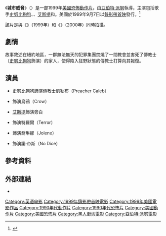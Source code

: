 {{noteTA
|G1=Show
|G2=Movie
}}
{{Infobox film
| name = 城市威脅
| original_name = {{lang|en|''Urban Menace''}}
| image = Urban Menace Poster.jpg
| caption = 電影海報
| director = [[亞伯特·派努|亞伯特·派努]]<ref>{{cite web|title=Urban Menace - Something Awful|url=http://www.somethingawful.com/movie-reviews/urban-menace/1/|publisher=Somethingawful.com|accessdate=2016-12-20|archive-date=2020-08-06|archive-url=https://web.archive.org/web/20200806155246/https://www.somethingawful.com/movie-reviews/urban-menace/1/|dead-url=no}}</ref>
| producer = Christopher Bates<br>[[艾斯提|艾斯提]]<br>Tom Karnowski<br>Gary Schmoeller
| writer = Hannah Blue<br>Andrew Markell<br>[[提姆·史多利|提姆·史多利]]
| starring = [[史努比狗狗|史努比狗狗]]<br>{{le|替天行道大老|Big Pun}}<br>艾斯提<br>{{le|肥仔喬|Fat Joe}}
| music = 艾斯提<br>Anthony Riparetti
| cinematography = Philip Alan Waters
| editing = Errin Vasquez
| studio = Filmwerks<br>Imperial Entertainment
| distributor = Sterling Home Entertainment
| released = {{Film date|1999|9|7|美國|2006|5|11|法國|2007|8|22|日本}}
| runtime = 72分鐘
| country = 美國
| language = 英語
| budget = 
| gross = 
| preceded_by = 
| followed_by = 
| cn_name = 城市威胁
| hk_name = 
| tw_name = 
}}
《'''城市威脅'''》（{{lang-en|''Urban Menace''}}）是一部1999年[[美國|美國]][[恐怖片|恐怖]][[動作片|動作片]]，由[[亞伯特·派努|亞伯特·派努]]執導，主演包括歌手[[史努比狗狗|史努比狗狗]]、{{le|替天行道大老|Big Pun}}、[[艾斯提|艾斯提]]和{{le|肥仔喬|Fat Joe}}。美國於1999年9月7日以[[錄影帶首映|錄影帶首映]]發行。<ref>{{cite web|url=https://www.tcm.com/tcmdb/title/529488/urban-menace/#overview|title=Urban Menace|work=TCM|accessdate=2021-05-31}}</ref>

該片是與《{{le|黑色警戒線|Corrupt (1999 film)}}》（1999年）和《{{le|破壞部隊|The Wrecking Crew (2000 film)}}》（2000年）同時拍攝。

== 劇情 ==
故事敘述在紐約地區，一群無法無天的犯罪集團焚燒了一間教會並害死了傳教士（[[史努比狗狗|史努比狗狗]]飾演）的家人，使得陷入狂野狀態的傳教士打算向其報復。

== 演員 ==
*[[史努比狗狗|史努比狗狗]]飾演傳教士凱勒布（Preacher Caleb）
*{{le|替天行道大老|Big Pun}}飾演烏鴉（Crow）
*[[艾斯提|艾斯提]]飾演旁白
*{{le|肥仔喬|Fat Joe}}飾演特羅爾（Terror）
*{{le|凱倫·戴爾|Karen Dyer}}飾演喬琳娜（Jolene）
*{{le|小厄尼·哈德森|Ernie Hudson Jr.}}飾演諾·帝斯（No Dice）

== 參考資料 ==
{{Reflist|30em}}

== 外部連結 ==
* {{IMDb title|0196181}}

{{亞伯特·派努}}
{{DEFAULTSORT:Urban Menace}}
[[Category:英语电影|Category:英语电影]]
[[Category:1999年錄影帶首映電影|Category:1999年錄影帶首映電影]]
[[Category:1999年美國電影作品|Category:1999年美國電影作品]]
[[Category:1990年代動作片|Category:1990年代動作片]]
[[Category:1990年代恐怖片|Category:1990年代恐怖片]]
[[Category:美國動作片|Category:美國動作片]]
[[Category:美國恐怖片|Category:美國恐怖片]]
[[Category:黑人街坊電影|Category:黑人街坊電影]]
[[Category:亞伯特·派努電影|Category:亞伯特·派努電影]]